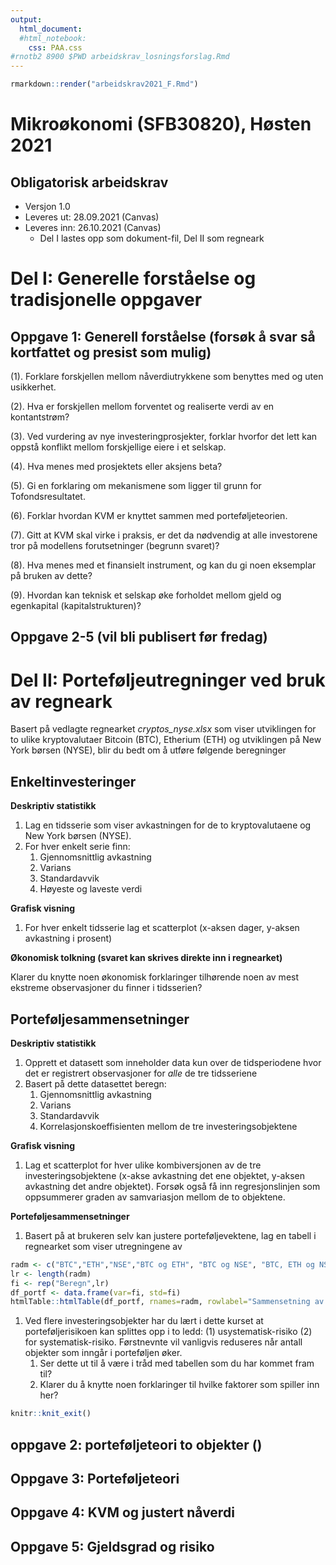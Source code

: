 ```yaml
---
output:
  html_document:
  #html_notebook:
    css: PAA.css
#rnotb2 8900 $PWD arbeidskrav_losningsforslag.Rmd
---
```


```r
rmarkdown::render("arbeidskrav2021_F.Rmd")
```
# Mikroøkonomi (SFB30820), Høsten 2021 
## Obligatorisk arbeidskrav 
- Versjon 1.0
- Leveres ut: 28.09.2021 (Canvas)
- Leveres inn: 26.10.2021 (Canvas)
  - Del I lastes opp som dokument-fil, Del II som regneark

# Del I: Generelle forståelse og tradisjonelle oppgaver
## Oppgave 1: Generell forståelse (forsøk å svar så kortfattet og presist som mulig)

(1). Forklare forskjellen mellom nåverdiutrykkene som benyttes med og uten usikkerhet.

(2). Hva er forskjellen mellom forventet og realiserte verdi av en kontantstrøm?

(3). Ved vurdering av nye investeringprosjekter, forklar hvorfor det lett kan oppstå konflikt mellom forskjellige eiere i et selskap.

(4). Hva menes med prosjektets eller aksjens beta?

(5). Gi en forklaring om mekanismene som ligger til grunn for Tofondsresultatet.

(6). Forklar hvordan KVM er knyttet sammen med porteføljeteorien.

(7). Gitt at KVM skal virke i praksis, er det da nødvendig at alle investorene tror på modellens forutsetninger (begrunn svaret)?

(8). Hva menes med et finansielt instrument, og kan du gi noen eksemplar på bruken av dette? 

(9). Hvordan kan teknisk et selskap øke forholdet mellom gjeld og egenkapital (kapitalstrukturen)?

## Oppgave 2-5 (vil bli publisert før fredag)


# Del II: Porteføljeutregninger ved bruk av regneark
Basert på vedlagte regnearket *cryptos_nyse.xlsx* som viser utviklingen for to ulike kryptovalutaer Bitcoin (BTC), Etherium (ETH) og utviklingen på New York børsen (NYSE), blir du bedt om å utføre følgende beregninger

## Enkeltinvesteringer

**Deskriptiv statistikk**

1. Lag en tidsserie som viser avkastningen for de to kryptovalutaene og New York børsen (NYSE). 
1. For hver enkelt serie finn:
	1. Gjennomsnittlig avkastning
	1. Varians
	1. Standardavvik
	1. Høyeste og laveste verdi

**Grafisk visning**

1. For hver enkelt tidsserie lag et scatterplot (x-aksen dager, y-aksen avkastning i prosent)

**Økonomisk tolkning (svaret kan skrives direkte inn i regnearket)**

Klarer du knytte noen økonomisk forklaringer tilhørende noen av mest ekstreme observasjoner du finner i tidsserien?

## Porteføljesammensetninger

**Deskriptiv statistikk**

1. Opprett et datasett som inneholder data kun over de tidsperiodene  hvor det er registrert observasjoner for *alle* de tre tidsseriene
1. Basert på dette datasettet beregn:
	1. Gjennomsnittlig avkastning
	2. Varians
	3. Standardavvik
	4. Korrelasjonskoeffisienten mellom de tre investeringsobjektene

**Grafisk visning**

1. Lag et scatterplot for hver ulike kombiversjonen av de tre investeringsobjektene (x-akse avkastning det ene objektet, y-aksen avkastning det andre objektet). Forsøk også få inn regresjonslinjen som oppsummerer graden av samvariasjon mellom de to objektene. 

**Porteføljesammensetninger**

1. Basert på at brukeren selv kan justere porteføljevektene, lag en tabell i regnearket som viser utregningene av
```r
radm <- c("BTC","ETH","NSE","BTC og ETH", "BTC og NSE", "BTC, ETH og NSE")
lr <- length(radm)
fi <- rep("Beregn",lr)
df_portf <- data.frame(var=fi, std=fi) 
htmlTable::htmlTable(df_portf, rnames=radm, rowlabel="Sammensetning av porteføljen",header=c("Porteføljens varians","Porteføljens standardavvik"))
```

1. Ved flere investeringsobjekter har du lært i dette kurset at porteføljerisikoen 
kan splittes opp i to ledd: (1) usystematisk-risiko (2) for systematisk-risiko. Førstnevnte vil vanligvis reduseres når antall objekter som inngår i porteføljen øker.
	1. Ser dette ut til å være i tråd med tabellen som du har kommet fram til?
	1. Klarer du å knytte noen forklaringer til hvilke faktorer som spiller inn her?

```r
knitr::knit_exit()
```
## oppgave 2: porteføljeteori to objekter ()
## Oppgave 3: Porteføljeteori 
## Oppgave 4: KVM og justert nåverdi
## Oppgave 5: Gjeldsgrad og risiko
